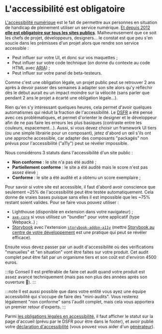 # L'accessibilité est obligatoire

[L'accessibilité numérique](https://accessibilite.numerique.gouv.fr/) est le fait de permettre aux personnes en situation de handicap de pleinement utiliser un service numérique. [Et depuis 2012 **elle est obligatoire sur tous les sites publics**](https://design.numerique.gouv.fr/accessibilite-numerique/cadre-legal/). Malheureusement que ce soit les chefs de projet, développeurs, designers… le constat est que peu s'en soucie dans les prémisses d'un projet alors que rendre son service accessible :

- Peut influer sur votre UI, et donc sur vos maquettes ;
- Peut influer sur votre code technique (on donne du contexte au code HTML avec [ARIA](https://developer.mozilla.org/en-US/docs/Web/Accessibility/ARIA)) ;
- Peut influer sur votre panel de beta-testeurs.

Comme c'est une obligation légale, un projet public peut se retrouver 2 ans après à devoir passer des semaines à adapter son site alors qu'y réfléchir dès le début aurait eu un impact moindre sur la vélocité (sans parler que pendant 2 ans le projet a écarté une obligation légale…).

Rien qu'en s'y intéressant quelques heures, cela permet d'avoir quelques automatismes qui réduit la fraction de l'accessibilité. Le [DSFR](state-identity/dsfr.mdx) a été pensé avec ces problématiques, et permet d'orienter le designer et le développeur afin de ne pas faire les erreurs les plus basiques (contraste entre les couleurs, espacement…). Aussi, si vous devez choisir un framework UI tiers (ou une simple librairie pour un composant), jetez d'abord un œil s'ils ont une approche accessible, car adapter des composants "packagés" non prévus pour l'accessibilité ("a11y") peut se révéler impossible.

Nous considérons 3 statuts dans l'accessibilité d'un site public :

- **Non conforme** : le site n'a pas été audité ;
- **Partiellement conforme** : le site a été audité mais le score n'est pas assez élevé ;
- **Conforme** : le site a été audité et a obtenu un score exemplaire ;

Pour savoir si votre site est accessible, il faut d'abord avoir conscience que seulement ~25% de l'accessibilité peut être testée automatiquement. Cela donne de vraies bases puisque sans elles il est impossible que les ~75% restant soient valides. Pour se faire vous pouvez utiliser :

- Lighthouse (disponible en extension dans votre navigateur) ;
- [`axe-core`](https://github.com/dequelabs/axe-core) si vous utilisez un "bundler" pour votre applicatif (type Webpack..) ;
- [Storybook](https://github.com/storybookjs/storybook) avec l'extension [`storybook-addon-a11y`](https://storybook.js.org/addons/@storybook/addon-a11y) (mettre [Storybook au centre de votre développement](https://docs.google.com/document/d/1jOwMgouNtsnaqlQB139jzoA5synRfIjhtuUFrHK65-U) est une pratique qui peut se révéler efficace).

Ensuite vous devez passer par un audit d'accessibilité où des vérifications "manuelles" et "en situation" vont être faites sur votre produit. Cet audit complet peut être fait par un organisme tiers et son coût est d'environ 4500 euros.

:::tip Conseil
Il est préférable de faire cet audit quand votre produit est assez avancé techniquement (mais pas non plus des années après son ouverture 🙂).
:::

:::note
Il est aussi possible que dans votre entité vous ayez une équipe accessibilité qui s'occupe de faire des "mini-audits". Vous resterez légalement "non conforme" sans l'audit complet, mais cela vous apportera un premier retour d'experts.
:::

Parmi [les obligations légales en accessibilité](https://design.numerique.gouv.fr/accessibilite-numerique/cadre-legal/), il faut afficher le statut sur la page d'accueil (prévu par le DSFR pour être dans le footer), et avoir publié votre [déclaration d'accessibilité](https://design.numerique.gouv.fr/accessibilite-numerique/declaration-accessibilite) (vous pouvez vous aider d'un [générateur](https://betagouv.github.io/a11y-generateur-declaration/)).
